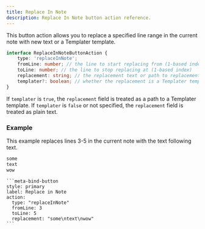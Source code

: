 ```yaml
---
title: Replace In Note
description: Replace In Note button action reference.
---
```


This button action allows you to replace a specified line range in the current note with new text or a Templater template.

```ts
interface ReplaceInNoteButtonAction {
	type: 'replaceInNote';
	fromLine: number; // the line to start replacing from (1-based index)
	toLine: number; // the line to stop replacing at (1-based index)
	replacement: string; // the replacement text or path to replacement Templater template
	templater?: boolean; // whether the replacement is a Templater template
}
```

If `templater` is `true`, the `replacement` field is treated as a path to a Templater template.
If `templater` is `false` or not specified, the `replacement` field is treated as plain text.

### Example

This example replaces lines 3-5 in the current note with the text following text.

```markdown
some
text
wow
```

````custom_markdown {5-8}
```meta-bind-button
style: primary
label: Replace in Note
action:
  type: "replaceInNote"
  fromLine: 3
  toLine: 5
  replacement: "some\ntext\nwow"
```
````
